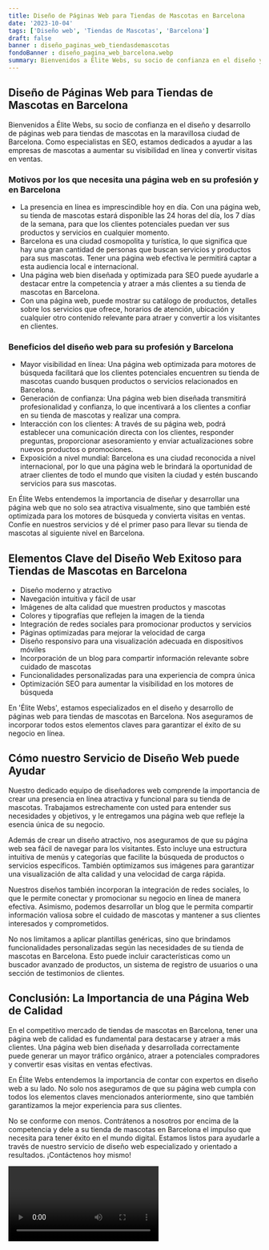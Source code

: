 ```yaml
---
title: Diseño de Páginas Web para Tiendas de Mascotas en Barcelona
date: '2023-10-04'
tags: ['Diseño web', 'Tiendas de Mascotas', 'Barcelona']
draft: false
banner : diseño_paginas_web_tiendasdemascotas
fondoBanner : diseño_pagina_web_barcelona.webp
summary: Bienvenidos a Élite Webs, su socio de confianza en el diseño y desarrollo de páginas web para tiendas de mascotas en la maravillosa ciudad de Barcelona. Como especialistas en SEO, estamos dedicados a ayudar a las empresas de mascotas a aumentar su visibilidad en línea y convertir visitas en ventas.
---
```


## Diseño de Páginas Web para Tiendas de Mascotas en Barcelona

Bienvenidos a Élite Webs, su socio de confianza en el diseño y desarrollo de páginas web para tiendas de mascotas en la maravillosa ciudad de Barcelona. Como especialistas en SEO, estamos dedicados a ayudar a las empresas de mascotas a aumentar su visibilidad en línea y convertir visitas en ventas.

### Motivos por los que necesita una página web en su profesión y en Barcelona

- La presencia en línea es imprescindible hoy en día. Con una página web, su tienda de mascotas estará disponible las 24 horas del día, los 7 días de la semana, para que los clientes potenciales puedan ver sus productos y servicios en cualquier momento.
- Barcelona es una ciudad cosmopolita y turística, lo que significa que hay una gran cantidad de personas que buscan servicios y productos para sus mascotas. Tener una página web efectiva le permitirá captar a esta audiencia local e internacional.
- Una página web bien diseñada y optimizada para SEO puede ayudarle a destacar entre la competencia y atraer a más clientes a su tienda de mascotas en Barcelona.
- Con una página web, puede mostrar su catálogo de productos, detalles sobre los servicios que ofrece, horarios de atención, ubicación y cualquier otro contenido relevante para atraer y convertir a los visitantes en clientes.

### Beneficios del diseño web para su profesión y Barcelona

- Mayor visibilidad en línea: Una página web optimizada para motores de búsqueda facilitará que los clientes potenciales encuentren su tienda de mascotas cuando busquen productos o servicios relacionados en Barcelona.
- Generación de confianza: Una página web bien diseñada transmitirá profesionalidad y confianza, lo que incentivará a los clientes a confiar en su tienda de mascotas y realizar una compra.
- Interacción con los clientes: A través de su página web, podrá establecer una comunicación directa con los clientes, responder preguntas, proporcionar asesoramiento y enviar actualizaciones sobre nuevos productos o promociones.
- Exposición a nivel mundial: Barcelona es una ciudad reconocida a nivel internacional, por lo que una página web le brindará la oportunidad de atraer clientes de todo el mundo que visiten la ciudad y estén buscando servicios para sus mascotas.

En Élite Webs entendemos la importancia de diseñar y desarrollar una página web que no solo sea atractiva visualmente, sino que también esté optimizada para los motores de búsqueda y convierta visitas en ventas. Confíe en nuestros servicios y dé el primer paso para llevar su tienda de mascotas al siguiente nivel en Barcelona.

<GifSeo />

<Cta />

## Elementos Clave del Diseño Web Exitoso para Tiendas de Mascotas en Barcelona

- Diseño moderno y atractivo
- Navegación intuitiva y fácil de usar
- Imágenes de alta calidad que muestren productos y mascotas
- Colores y tipografías que reflejen la imagen de la tienda
- Integración de redes sociales para promocionar productos y servicios
- Páginas optimizadas para mejorar la velocidad de carga
- Diseño responsivo para una visualización adecuada en dispositivos móviles
- Incorporación de un blog para compartir información relevante sobre cuidado de mascotas
- Funcionalidades personalizadas para una experiencia de compra única
- Optimización SEO para aumentar la visibilidad en los motores de búsqueda

En 'Élite Webs', estamos especializados en el diseño y desarrollo de páginas web para tiendas de mascotas en Barcelona. Nos aseguramos de incorporar todos estos elementos claves para garantizar el éxito de su negocio en línea.

## Cómo nuestro Servicio de Diseño Web puede Ayudar

Nuestro dedicado equipo de diseñadores web comprende la importancia de crear una presencia en línea atractiva y funcional para su tienda de mascotas. Trabajamos estrechamente con usted para entender sus necesidades y objetivos, y le entregamos una página web que refleje la esencia única de su negocio.

Además de crear un diseño atractivo, nos aseguramos de que su página web sea fácil de navegar para los visitantes. Esto incluye una estructura intuitiva de menús y categorías que facilite la búsqueda de productos o servicios específicos. También optimizamos sus imágenes para garantizar una visualización de alta calidad y una velocidad de carga rápida.

Nuestros diseños también incorporan la integración de redes sociales, lo que le permite conectar y promocionar su negocio en línea de manera efectiva. Asimismo, podemos desarrollar un blog que le permita compartir información valiosa sobre el cuidado de mascotas y mantener a sus clientes interesados y comprometidos.

No nos limitamos a aplicar plantillas genéricas, sino que brindamos funcionalidades personalizadas según las necesidades de su tienda de mascotas en Barcelona. Esto puede incluir características como un buscador avanzado de productos, un sistema de registro de usuarios o una sección de testimonios de clientes.

## Conclusión: La Importancia de una Página Web de Calidad

En el competitivo mercado de tiendas de mascotas en Barcelona, tener una página web de calidad es fundamental para destacarse y atraer a más clientes. Una página web bien diseñada y desarrollada correctamente puede generar un mayor tráfico orgánico, atraer a potenciales compradores y convertir esas visitas en ventas efectivas.

En Élite Webs entendemos la importancia de contar con expertos en diseño web a su lado. No solo nos aseguramos de que su página web cumpla con todos los elementos claves mencionados anteriormente, sino que también garantizamos la mejor experiencia para sus clientes.

No se conforme con menos. Contrátenos a nosotros por encima de la competencia y dele a su tienda de mascotas en Barcelona el impulso que necesita para tener éxito en el mundo digital. Estamos listos para ayudarle a través de nuestro servicio de diseño web especializado y orientado a resultados. ¡Contáctenos hoy mismo!

<Video />

<CtaBot job='Tiendas de Mascotas' city='Barcelona'/>

<Gmaps query='Barcelona+españa+maps' />